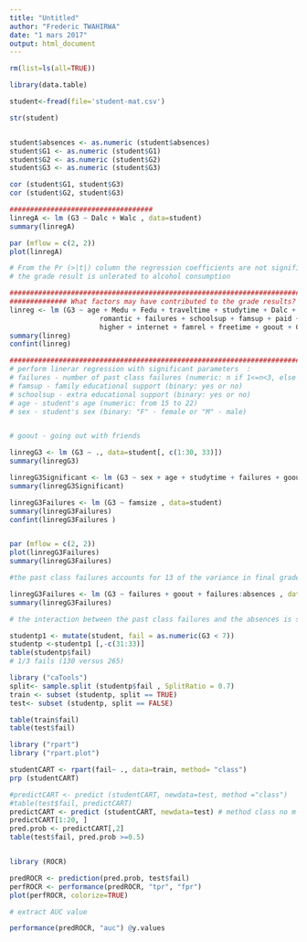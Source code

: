 ---
title: "Untitled"
author: "Frederic TWAHIRWA"
date: "1 mars 2017"
output: html_document
---
```{r}

rm(list=ls(all=TRUE))

```



```{r }

library(data.table)

```


```{r}

student<-fread(file='student-mat.csv')

str(student)


student$absences <- as.numeric (student$absences)
student$G1 <- as.numeric (student$G1)
student$G2 <- as.numeric (student$G2)
student$G3 <- as.numeric (student$G3)

cor (student$G1, student$G3)
cor (student$G2, student$G3)

###################################
linregA <- lm (G3 ~ Dalc + Walc , data=student)
summary(linregA)

par (mflow = c(2, 2))
plot(linregA)

# From the Pr (>|t|) column the regression coefficients are not significant, and then we cannot reject the null hypothesis
# the grade result is unlerated to alcohol consumption

######################################################################################
############## What factors may have contributed to the grade results? ###########
linreg <- lm (G3 ~ age + Medu + Fedu + traveltime + studytime + Dalc + Walc + absences +
                      romantic + failures + schoolsup + famsup + paid + activities + nursery +
                      higher + internet + famrel + freetime + goout + G1 + G2 , data=student)
summary(linreg)
confint(linreg)

##########################################################################################
# perform linerar regression with significant parameters  : 
# failures - number of past class failures (numeric: n if 1<=n<3, else 4)
# famsup - family educational support (binary: yes or no)
# schoolsup - extra educational support (binary: yes or no)
# age - student's age (numeric: from 15 to 22)
# sex - student's sex (binary: "F" - female or "M" - male)


# goout - going out with friends

linregG3 <- lm (G3 ~ ., data=student[, c(1:30, 33)])
summary(linregG3)

linregG3Significant <- lm (G3 ~ sex + age + studytime + failures + goout + schoolsup + famsup , data=student)
summary(linregG3Significant)

linregG3Failures <- lm (G3 ~ famsize , data=student)
summary(linregG3Failures)
confint(linregG3Failures )


par (mflow = c(2, 2))
plot(linregG3Failures)
summary(linregG3Failures)

#the past class failures accounts for 13 of the variance in final grade 

linregG3Failures <- lm (G3 ~ failures + goout + failures:absences , data=student)
summary(linregG3Failures)

# the interaction between the past class failures and the absences is significant and increases the R-squared at 0.165 
```


```{r}
studentp1 <- mutate(student, fail = as.numeric(G3 < 7))
studentp <-studentp1 [,-c(31:33)]
table(studentp$fail)
# 1/3 fails (130 versus 265)

library ("caTools")
split<- sample.split (studentp$fail , SplitRatio = 0.7)
train <- subset (studentp, split == TRUE)
test<- subset (studentp, split == FALSE)

table(train$fail)
table(test$fail)

library ("rpart")
library ("rpart.plot")

studentCART <- rpart(fail~ ., data=train, method= "class")
prp (studentCART)

#predictCART <- predict (studentCART, newdata=test, method ="class")
#table(test$fail, predictCART)
predictCART <- predict (studentCART, newdata=test) # method class no m
predictCART[1:20, ]
pred.prob <- predictCART[,2]
table(test$fail, pred.prob >=0.5)


library (ROCR)

predROCR <- prediction(pred.prob, test$fail)
perfROCR <- performance(predROCR, "tpr", "fpr")
plot(perfROCR, colorize=TRUE)

# extract AUC value 

performance(predROCR, "auc") @y.values



```

